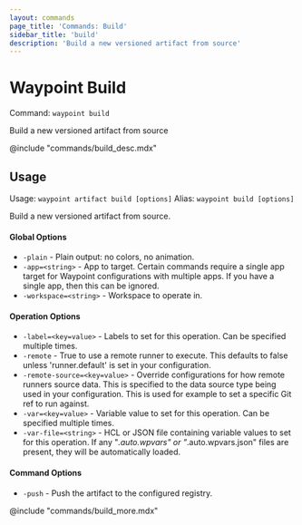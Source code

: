 ```yaml
---
layout: commands
page_title: 'Commands: Build'
sidebar_title: 'build'
description: 'Build a new versioned artifact from source'
---
```


# Waypoint Build

Command: `waypoint build`

Build a new versioned artifact from source

@include "commands/build_desc.mdx"

## Usage

Usage: `waypoint artifact build [options]`
Alias: `waypoint build [options]`

Build a new versioned artifact from source.

#### Global Options

- `-plain` - Plain output: no colors, no animation.
- `-app=<string>` - App to target. Certain commands require a single app target for Waypoint configurations with multiple apps. If you have a single app, then this can be ignored.
- `-workspace=<string>` - Workspace to operate in.

#### Operation Options

- `-label=<key=value>` - Labels to set for this operation. Can be specified multiple times.
- `-remote` - True to use a remote runner to execute. This defaults to false
  unless 'runner.default' is set in your configuration.
- `-remote-source=<key=value>` - Override configurations for how remote runners source data. This is specified to the data source type being used in your configuration. This is used for example to set a specific Git ref to run against.
- `-var=<key=value>` - Variable value to set for this operation. Can be specified multiple times.
- `-var-file=<string>` - HCL or JSON file containing variable values to set for this operation. If any "_.auto.wpvars" or "_.auto.wpvars.json" files are present, they will be automatically loaded.

#### Command Options

- `-push` - Push the artifact to the configured registry.

@include "commands/build_more.mdx"
